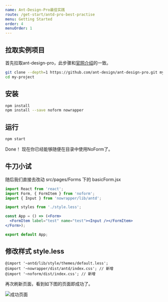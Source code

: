 ```yaml
---
name: Ant-Design-Pro最佳实践
route: /get-start/antd-pro-best-practise
menu: Getting Started
order: 4
menuOrder: 1
---
```


## 拉取实例项目

<p>首先拉取ant-design-pro，此步骤和<a target="_blank" href="https://pro.ant.design/docs/getting-started">官网介绍</a>的一致。</p>

```bash
git clone --depth=1 https://github.com/ant-design/ant-design-pro.git my-project
cd my-project
```

## 安装

```bash
npm install
npm install --save noform nowrapper
```

## 运行

```bash
npm start
```

Done！ 现在你已经能够随便在目录中使用NoForm了。



## 牛刀小试
随后我们直接去改动 src/pages/Forms 下的 basicForm.jsx


```jsx
import React from 'react';
import Form, { FormItem } from 'noform';
import { Input } from 'nowrapper/lib/antd';

import styles from './style.less';

const App = () => (<Form>
  <FormItem label="test" name="test"><Input /></FormItem>
</Form>);

export default App;
```

## 修改样式 style.less

```less
@import '~antd/lib/style/themes/default.less';
@import '~nowrapper/dist/antd/index.css'; // 新增
@import '~noform/dist/index.css'; // 新增
```

再次刷新页面，看到如下图的页面即成功了。

![成功页面](https://cdn.nlark.com/yuque/0/2018/png/110109/1544576382393-cf1bd198-8719-4acb-9160-13f1abc2fa82.png)
